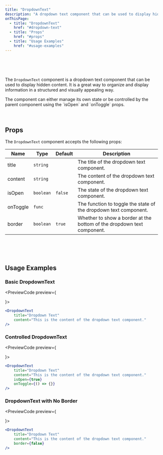 ```yaml
---
title: "DropdownText"
description: "A dropdown text component that can be used to display hidden content"
onThisPage:
  - title: "DropdownText"
    href: "#dropdown-text"
  - title: "Props"
    href: "#props"
  - title: "Usage Examples"
    href: "#usage-examples"
---
```

<div id="dropdown-text" />
<Divider />
<br/>
<br/>
<div className="flex justify-center">
    <DropdownText
        title="Dropdown Text"
        content="This is the content of the dropdown text component."
    />
</div>

<br />

The `DropdownText` component is a dropdown text component that can be used to display hidden content. It is a great way to organize and display information in a structured and visually appealing way.

<Tip>
    The component can either manage its own state or be controlled by the parent component using the `isOpen` and `onToggle` props.
</Tip>

<br/>
<br/>
<Divider />
<br/>

<div id="props" />

## Props

The `DropdownText` component accepts the following props:

| Name       | Type      | Default | Description                                                                 |
| ---------- | --------- | ------- | --------------------------------------------------------------------------- |
| title      | `string`  |         | The title of the dropdown text component.                                   |
| content    | `string`  |         | The content of the dropdown text component.                                 |
| isOpen     | `boolean` | `false` | The state of the dropdown text component.                                   |
| onToggle   | `func`    |         | The function to toggle the state of the dropdown text component.            |
| border     | `boolean` | `true`  | Whether to show a border at the bottom of the dropdown text component.      |

<br/>
<br/>
<Divider />
<br/>

<div id="usage-examples" />

## Usage Examples

### Basic DropdownText
<PreviewCode preview={
    <div className="flex w-full px-2">
        <DropdownText
            title="Dropdown Text"
            content="This is the content of the dropdown text component."
        />
    </div>
}>
```jsx
<DropdownText
    title="Dropdown Text"
    content="This is the content of the dropdown text component."
/>
```
</PreviewCode>

### Controlled DropdownText
<PreviewCode preview={
    <div className="flex w-full px-2">
        <DropdownText
            title="Dropdown Text"
            content="This is the content of the dropdown text component."
            isOpen={true}
        />
    </div>
}>
```jsx
<DropdownText
    title="Dropdown Text"
    content="This is the content of the dropdown text component."
    isOpen={true}
    onToggle={() => {}}
/>
```
</PreviewCode>

### DropdownText with No Border
<PreviewCode preview={
    <div className="flex w-full px-2">
        <DropdownText
            title="Dropdown Text"
            content="This is the content of the dropdown text component."
            border={false}
        />
    </div>
}>
```jsx
<DropdownText
    title="Dropdown Text"
    content="This is the content of the dropdown text component."
    border={false}
/>
```
</PreviewCode>

<br />
<br />
<br />
